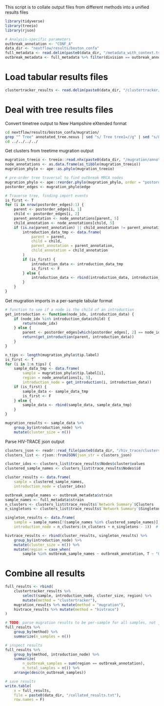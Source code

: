 This script is to collate output files from different methods into a unified results files

```r
library(tidyverse)
library(treeio)
library(rjson)

# Analysis-specific parameters
outbreak_annotation <- "CONF_A"
data_dir <- "nextflow/results/boston_confa"
full_metadata <- read.delim(paste0(data_dir, "/metadata_with_context.tsv"))
outbreak_metadata <- full_metadata %>% filter(division == outbreak_annotation)
```

# Load tabular results files
```r
clustertracker_results <- read.delim(paste0(data_dir, "/clustertracker/introductions.tsv"))
```

# Deal with tree results files
Convert timetree output to New Hampshire eXtended format
```bash
cd nextflow/results/boston_confa/mugration/
grep "^ Tree" annotated_tree.nexus | sed "s/ Tree tree1=//g" | sed "s/&/&&NHX:/g" > annotated_tree.nhx
cd ../../../../
```

Get clusters from treetime mugration output
```r
mugration_treeio <- treeio::read.nhx(paste0(data_dir, "/mugration/annotated_tree.nhx"))
node_annotations <- as.data.frame(as_tibble(mugration_treeio))
mugration_phylo <- ape::as.phylo(mugration_treeio)

# pre-order tree traversal to find outbreak MRCA nodes
mugration_phylo <- ape::reorder.phylo(mugration_phylo, order = "postorder", index.only = F)
postorder_edges <- mugration_phylo$edge

# Traverse tree, finding import events
is_first <- T
for (i in nrow(postorder_edges):1) {
    parent <- postorder_edges[i, 1]
    child <- postorder_edges[i, 2]
    parent_annotation <- node_annotations[parent, 5]
    child_annotation <- node_annotations[child, 5]
    if (is.na(parent_annotation) || child_annotation != parent_annotation) {
        introduction_data_tmp <- data.frame(
            parent = parent,
            child = child,
            parent_annotation = parent_annotation,
            child_annotation = child_annotation
        )
        if (is_first) {
            introduction_data <- introduction_data_tmp
            is_first <- F
        } else {
            introduction_data <- rbind(introduction_data, introduction_data_tmp)
        }
    }  
}
```

Get mugration imports in a per-sample tabular format
```r
# function to see if a node is the child of an introduction
get_introduction <- function(node_idx, introduction_data) {
    if (node_idx %in% introduction_data$child) {
        return(node_idx)
    } else {
        parent <- postorder_edges[which(postorder_edges[, 2] == node_idx), 1]
        return(get_introduction(parent, introduction_data))
    }
}

n_tips <- length(mugration_phylo$tip.label)
is_first <- T
for (i in 1:n_tips) {
    sample_data_tmp <- data.frame(
        sample = mugration_phylo$tip.label[i],
        region = node_annotations[i, 5],
        introduction_node = get_introduction(i, introduction_data))
    if (is_first) {
        sample_data <- sample_data_tmp
        is_first <- F
    } else {
        sample_data <- rbind(sample_data, sample_data_tmp)
    }
}

mugration_results <- sample_data %>%
    group_by(introduction_node) %>%
    mutate(cluster_size = n())
```

Parse HIV-TRACE json output
```r
clusters_json <- readr::read_file(paste0(data_dir, "/hiv_trace/clusters.json"))
clusters_list <- rjson::fromJSON(json_str = clusters_json)

cluster_idxs <- clusters_list$trace_results$Nodes$cluster$values
clustered_sample_names <- clusters_list$trace_results$Nodes$id

cluster_results <- data.frame(
    sample = clustered_sample_names,
    introduction_node = cluster_idxs)

outbreak_sample_names <- outbreak_metadata$strain
sample_names <- full_metadata$strain
n_clusters <- clusters_list$trace_results$`Network Summary`$Clusters
n_singletons <- clusters_list$trace_results$`Network Summary`$Singletons

singleton_results <- data.frame(
    sample = sample_names[!(sample_names %in% clustered_sample_names)],
    introduction_node = n_clusters:(n_clusters + n_singletons - 1))  # hivtrace clusters are zero-indexed

hivtrace_results <- rbind(cluster_results, singleton_results) %>% 
    group_by(introduction_node) %>% 
    mutate(cluster_size = n()) %>%
    mutate(region = case_when(
        sample %in% outbreak_sample_names ~ outbreak_annotation, T ~ "Other"))
```

# Combine all results
```r
full_results <- rbind(
    clustertracker_results %>% 
        select(sample, introduction_node, cluster_size, region) %>%
        mutate(method = "clustertracker"),
    mugration_results %>% mutate(method = "mugration"),
    hivtrace_results %>% mutate(method = "hivtrace")
)

# TODO: parse mugration results to be per-sample for all samples, not just those under cluster introduction nodes
full_results %>%
    group_by(method) %>%
    summarize(n_samples = n())

# inspect results
full_results %>%
    group_by(method, introduction_node) %>%
    summarize(
        n_outbreak_samples = sum(region == outbreak_annotation),
        n_total_samples = n()) %>%
    arrange(desc(n_outbreak_samples))

# save results
write.table(
    x = full_results, 
    file = paste0(data_dir, "/collated_results.txt"),
    row.names = F)
```